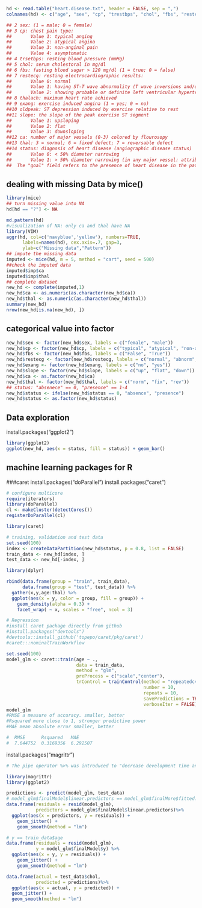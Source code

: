 ```r
hd <- read.table("heart.disease.txt", header = FALSE, sep = ",")
colnames(hd) <- c("age", "sex", "cp", "trestbps", "chol", "fbs", "restecg", "thalach", "exang", "oldpeak", "slope", "ca", "thal", "status")
```

```r
## 2 sex: (1 = male; 0 = female)
## 3 cp: chest pain type: 
##       Value 1: typical anging
##       Value 2: atypical angina
##       Value 3: non-anginal pain
##       Value 4: asymptomatic
## 4 trsetbps: resting blood pressure (mmHg)
## 5 chol: serum cholestoral in mg/dl
## 6 fbs: fasting blood sugar > 120 mg/dl (1 = true; 0 = false)
## 7 restecg: resting electrocardiographic results: 
##       Value 0: normal
##       Value 1: having ST-T wave abnormality (T wave inversions and/or ST elevation or depression of > 0.05 mV)
##       Value 2: showing probable or definite left ventricular hypertrophy by Estes' criteria
## 8 thalach: maximum heart rate achieved
## 9 exang: exercise induced angina (1 = yes; 0 = no)
##10 oldpeak: ST depression induced by exercise relative to rest
##11 slope: the slope of the peak exercise ST segment
##       Value 1: upsloping
##       Value 2: flat
##       Value 3: downsloping
##12 ca: number of major vessels (0-3) colored by flourosopy
##13 thal: 3 = normal; 6 = fixed defect; 7 = reversable defect
##14 status: diagnosis of heart disease (angiographic disease status)
##       Value 0: < 50% diameter narrowing
##       Value 1: > 50% diameter narrowing (in any major vessel: attributes 59 through 68 are vessels)
##  The "goal" field refers to the presence of heart disease in the patient. It is integer valued from 0 (no presence) to 4. Experiments with the Cleveland database have concentrated on simply attempting to distinguish presence (values 1,2,3,4) from absence (value 0).
```

## dealing with missing Data by mice()
```r
library(mice)
## turn missing value into NA
hd[hd == "?"] <- NA

md.pattern(hd)
#visualization of NA: only ca and thal have NA
library(VIM)
aggr(hd, col=c('navyblue','yellow'), numbers=TRUE, 
      labels=names(hd), cex.axis=.7, gap=3, 
      ylab=c("Missing data","Pattern"))
## impute the missing data
imputed <- mice(hd, m = 5, method = "cart", seed = 500)
##check the imputed data 
imputed$imp$ca
imputed$imp$thal
## complete dataset 
new_hd <- complete(imputed,1)
new_hd$ca <- as.numeric(as.character(new_hd$ca))
new_hd$thal <- as.numeric(as.character(new_hd$thal))
summary(new_hd)
nrow(new_hd[is.na(new_hd), ])
```

## categorical value into factor
```r
new_hd$sex <- factor(new_hd$sex, labels = c("female", "male"))
new_hd$cp <- factor(new_hd$cp, labels = c("typical", "atypical", "non-anginal", "asymptomatic"))
new_hd$fbs <- factor(new_hd$fbs, labels = c("False", "True"))
new_hd$restecg <- factor(new_hd$restecg, labels = c("normal", "abnorm", "hyper"))
new_hd$exang <- factor(new_hd$exang, labels = c("no", "yes"))
new_hd$slope <- factor(new_hd$slope, labels = c("up", "flat", "down"))
new_hd$ca <- as.factor(new_hd$ca)
new_hd$thal <- factor(new_hd$thal, labels = c("norm", "fix", "rev"))
## status: "absenece" == 0, "presence" == 1-4
new_hd$status <- ifelse(new_hd$status == 0, "absence", "presence")
new_hd$status <- as.factor(new_hd$status)
```

## Data exploration
install.packages("ggplot2")

```r
library(ggplot2)
ggplot(new_hd, aes(x = status, fill = status)) + geom_bar()
```

## machine learning packages for R 
###caret
install.packages("doParallel")
install.packages("caret")
```r
# configure multicore
require(iterators)
library(doParallel)
cl <- makeCluster(detectCores())
registerDoParallel(cl)

library(caret)

# training, validation and test data
set.seed(100)
index <- createDataPartition(new_hd$status, p = 0.8, list = FALSE)
train_data <- new_hd[index, ]
test_data <- new_hd[-index, ]

library(dplyr)

rbind(data.frame(group = "train", train_data),
      data.frame(group = "test", test_data)) %>%  
  gather(x,y,age:thal) %>%  
  ggplot(aes(x = y, color = group, fill = group)) + 
    geom_density(alpha = 0.3) + 
    facet_wrap( ~ x, scales = "free", ncol = 3) 
```

```r
# Regression
#install caret package directly from github
#install.packages("devtools")
#devtools::install_github('topepo/caret/pkg/caret')
#caret:::nominalTrainWorkflow

set.seed(100)
model_glm <- caret::train(age ~ .,
                          data = train_data,
                          method = "glm", 
                          preProcess = c("scale","center"),
                          trControl = trainControl(method = "repeatedcv",
                                                   number = 10,
                                                   repeats = 10,
                                                   savePredictions = TRUE,
                                                   verboseIter = FALSE))
model_glm
#RMSE a measure of accuracy. smaller, better
#Rsquared more close to 1, stronger predictive power
#MAE mean absolute error smaller, better

#  RMSE      Rsquared   MAE     
#  7.644752  0.3169356  6.292507
```

install.packages("magrittr")
```r
# The pipe operator %>% was introduced to "decrease development time and to improve readability and maintainability of code. install package for %>%

library(magrittr)
library(ggplot2)

predictions <- predict(model_glm, test_data)
# model_glm$finalModel$linear.predictors == model_glm$finalMore$fitted.values
data.frame(residuals = resid(model_glm),
           predictors = model_glm$finalModel$linear.predictors)%>%
  ggplot(aes(x = predictors, y = residuals)) +
    geom_jitter() +
    geom_smooth(method = "lm")
```

```r
# y == train_data$age
data.frame(residuals = resid(model_glm),
           y = model_glm$finalModel$y) %>%
  ggplot(aes(x = y, y = residuals)) +
    geom_jitter() +
    geom_smooth(method = "lm")
```

```r
data.frame(actual = test_data$chol,
           predicted = predictions)%>%
  ggplot(aes(x = actual, y = predicted)) +
  geom_jitter() +
  geom_smooth(method = "lm") 
```


